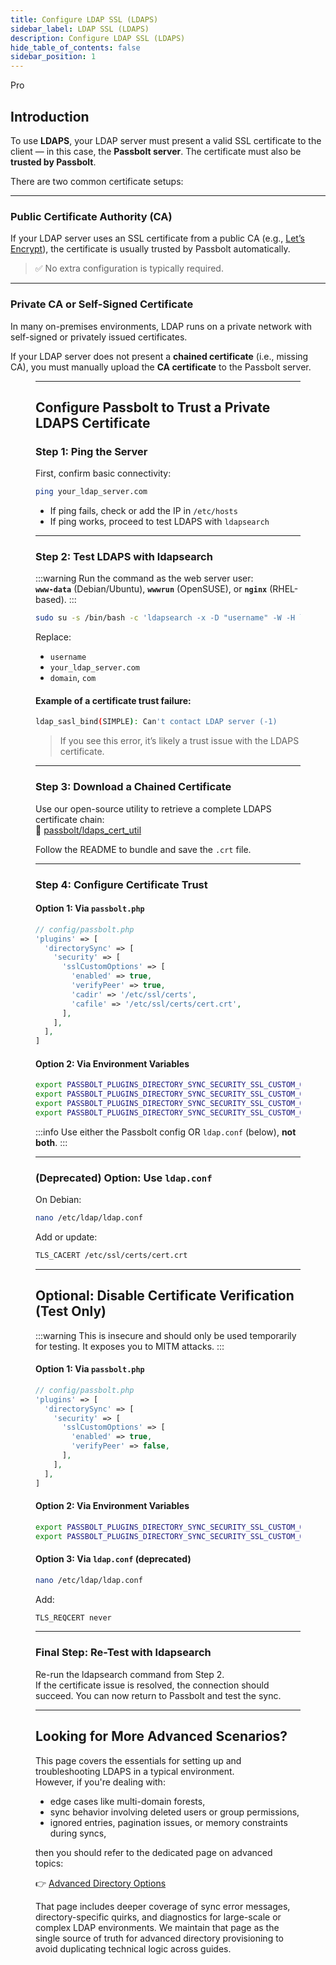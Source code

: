 ```yaml
---
title: Configure LDAP SSL (LDAPS)
sidebar_label: LDAP SSL (LDAPS)
description: Configure LDAP SSL (LDAPS)
hide_table_of_contents: false
sidebar_position: 1
---
```



<Chips link="https://www.passbolt.com/pricing/pro" isUnderMainTitle={true}>Pro</Chips>

## Introduction

To use **LDAPS**, your LDAP server must present a valid SSL certificate to the client — in this case, the **Passbolt server**. The certificate must also be **trusted by Passbolt**.

There are two common certificate setups:

---

### Public Certificate Authority (CA)

If your LDAP server uses an SSL certificate from a public CA (e.g., [Let’s Encrypt](https://letsencrypt.org/)), the certificate is usually trusted by Passbolt automatically.

> ✅ No extra configuration is typically required.

---

### Private CA or Self-Signed Certificate

In many on-premises environments, LDAP runs on a private network with self-signed or privately issued certificates.

If your LDAP server does not present a **chained certificate** (i.e., missing CA), you must manually upload the **CA certificate** to the Passbolt server.

<Figure
  src="/img/help/2020/01/AD_ldaps_ssl_certificate_error.png"
  alt="LDAP with ssl - certificate error message"
  caption="fig. LDAP with ssl - certificate error message"
/>

---

## Configure Passbolt to Trust a Private LDAPS Certificate

### Step 1: Ping the Server

First, confirm basic connectivity:

```bash
ping your_ldap_server.com
```

- If ping fails, check or add the IP in `/etc/hosts`
- If ping works, proceed to test LDAPS with `ldapsearch`

---

### Step 2: Test LDAPS with ldapsearch

:::warning
Run the command as the web server user:  
**`www-data`** (Debian/Ubuntu), **`wwwrun`** (OpenSUSE), or **`nginx`** (RHEL-based).
:::

```bash
sudo su -s /bin/bash -c 'ldapsearch -x -D "username" -W -H ldaps://your_ldap_server.com -b "dc=domain,dc=com" -d 9' www-data
```

Replace:
- `username`
- `your_ldap_server.com`
- `domain`, `com`

#### Example of a certificate trust failure:

```bash
ldap_sasl_bind(SIMPLE): Can't contact LDAP server (-1)
```

> If you see this error, it’s likely a trust issue with the LDAPS certificate.

---

### Step 3: Download a Chained Certificate

Use our open-source utility to retrieve a complete LDAPS certificate chain:  
🔗 [passbolt/ldaps_cert_util](https://github.com/passbolt/ldaps_cert_util)

Follow the README to bundle and save the `.crt` file.

---

### Step 4: Configure Certificate Trust

#### Option 1: Via `passbolt.php`

```php
// config/passbolt.php
'plugins' => [
  'directorySync' => [
    'security' => [
      'sslCustomOptions' => [
        'enabled' => true,
        'verifyPeer' => true,
        'cadir' => '/etc/ssl/certs',
        'cafile' => '/etc/ssl/certs/cert.crt',
      ],
    ],
  ],
]
```

#### Option 2: Via Environment Variables

```bash
export PASSBOLT_PLUGINS_DIRECTORY_SYNC_SECURITY_SSL_CUSTOM_OPTIONS_ENABLED=true
export PASSBOLT_PLUGINS_DIRECTORY_SYNC_SECURITY_SSL_CUSTOM_OPTIONS_VERIFY_PEER=true
export PASSBOLT_PLUGINS_DIRECTORY_SYNC_SECURITY_SSL_CUSTOM_OPTIONS_CADIR="/etc/ssl/certs"
export PASSBOLT_PLUGINS_DIRECTORY_SYNC_SECURITY_SSL_CUSTOM_OPTIONS_CAFILE="/etc/ssl/certs/cert.crt"
```

:::info
Use either the Passbolt config OR `ldap.conf` (below), **not both**.
:::

---

### (Deprecated) Option: Use `ldap.conf`

On Debian:

```bash
nano /etc/ldap/ldap.conf
```

Add or update:

```bash
TLS_CACERT /etc/ssl/certs/cert.crt
```

---

## Optional: Disable Certificate Verification (Test Only)

:::warning
This is insecure and should only be used temporarily for testing. It exposes you to MITM attacks.
:::

#### Option 1: Via `passbolt.php`

```php
// config/passbolt.php
'plugins' => [
  'directorySync' => [
    'security' => [
      'sslCustomOptions' => [
        'enabled' => true,
        'verifyPeer' => false,
      ],
    ],
  ],
]
```

#### Option 2: Via Environment Variables

```bash
export PASSBOLT_PLUGINS_DIRECTORY_SYNC_SECURITY_SSL_CUSTOM_OPTIONS_ENABLED=true
export PASSBOLT_PLUGINS_DIRECTORY_SYNC_SECURITY_SSL_CUSTOM_OPTIONS_VERIFY_PEER=false
```

#### Option 3: Via `ldap.conf` (deprecated)

```bash
nano /etc/ldap/ldap.conf
```

Add:

```bash
TLS_REQCERT never
```

---

### Final Step: Re-Test with ldapsearch

Re-run the ldapsearch command from Step 2.  
If the certificate issue is resolved, the connection should succeed. You can now return to Passbolt and test the sync.

---

## Looking for More Advanced Scenarios?

This page covers the essentials for setting up and troubleshooting LDAPS in a typical environment.  
However, if you're dealing with:

- edge cases like multi-domain forests,
- sync behavior involving deleted users or group permissions,
- ignored entries, pagination issues, or memory constraints during syncs,

then you should refer to the dedicated page on advanced topics:

👉 [Advanced Directory Options](/admin/provisioning/users-directory/advanced-directory-options/)

That page includes deeper coverage of sync error messages, directory-specific quirks, and diagnostics for large-scale or complex LDAP environments. We maintain that page as the single source of truth for advanced directory provisioning to avoid duplicating technical logic across guides.
